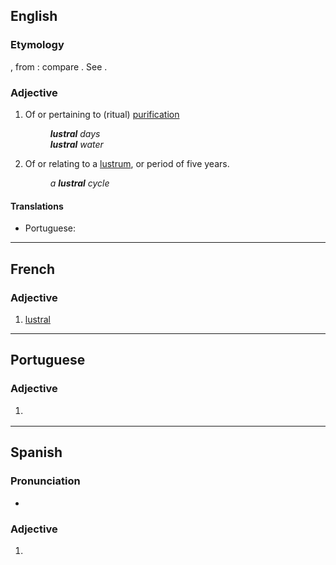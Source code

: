 ==English==

===Etymology===
{{etyl|la|en}} {{lena}} {{m|la|lustralis}}, from {{m|la|lustrum}}: compare {{etyl|fr|en}} {{m|fr|lustral}}. See {{m|en|lustrum}}.

===Adjective===
{{head|en|adjective}}

# Of or pertaining to (ritual) [[purification]]
#: '''''lustral''' days''
#: '''''lustral''' water''
# Of or relating to a [[lustrum]], or period of five years.
#: ''a '''lustral''' cycle''

====Translations====
{{trans-top|relating to ritual purification}}
* Portuguese: {{t|pt|lustral}}
{{trans-mid}}
{{trans-bottom}}

----

==French==

===Adjective===
{{fr-adj}}

# [[#English|lustral]]

----

==Portuguese==

===Adjective===
{{pt-adj|lustra|l}}

# {{l|en|lustral}} {{gloss|relating to ritual purification}}
----
==Spanish==

===Pronunciation===
* {{es-IPA}}

===Adjective===
{{es-adj|pl=lustrales}}

# {{l|en|lustral}}
